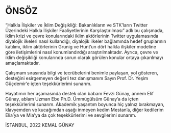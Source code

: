 # ÖNSÖZ {-}


“Halkla İlişkiler ve İklim Değişikliği: Bakanlıkların ve STK'ların Twitter Üzerindeki Halkla İlişkiler Faaliyetlerinin Karşılaştırılması” adlı bu çalışmada, iklim krizi ve çevre konularındaki iklim aktörlerinin Twitter uygulamasında diyalojik ilkeleri nasıl kullandığı, diyalojik ilkeler bağlamında hedef gruplarının katılımı, iklim aktörlerinin Grunig ve Hunt'un dört halkla ilişkiler modeline göre iletişimlerini nasıl konumlandırdığı araştırılmaktadır. Ayrıca, çevre ve iklim değişikliği konularında sorun olarak görülen konular ortaya çıkarılmayı amaçlamaktadır.

Çalışmam sırasında bilgi ve tecrübelerini benimle paylaşan, yol gösteren, desteğini esirgemeyen değerli tez danışmanım Sayın Prof. Dr. Yeşim Güçdemir'e içten teşekkürlerimi sunarım. 

Hayatımın her aşamasında destek olan babam Fevzi Günay, annem Elif Günay, ablam Uzman Ebe Ph.D. Ümmügülsüm Günay'a da içten teşekkürlerimi sunarım. Akademik yaşantım boyunca hiç yalnız bırakmayan, klavyemden ve kucağımdan aşağı inmeyen kedim Mestan'a, diğer kedilerim Elia'ya ve Mia'ya da çok teşekkürlerimi ve sevgilerimi sunarım. 

İSTANBUL, 2022
KEMAL GÜNAY

